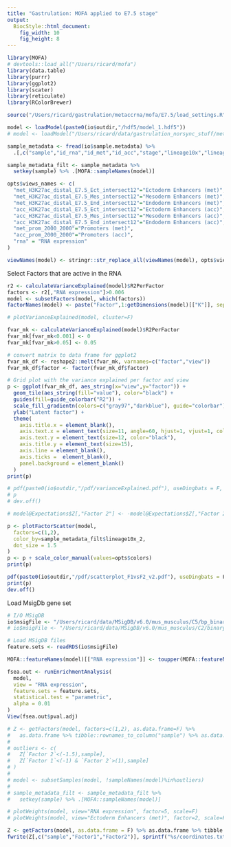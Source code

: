 ```yaml
---
title: "Gastrulation: MOFA applied to E7.5 stage"
output: 
  BiocStyle::html_document: 
    fig_width: 10
    fig_height: 8
---
```



```r
library(MOFA)
# devtools::load_all("/Users/ricard/mofa")
library(data.table)
library(purrr)
library(ggplot2)
library(scater)
library(reticulate)
library(RColorBrewer)
```

```r
source("/Users/ricard/gastrulation/metaccrna/mofa/E7.5/load_settings.R")
```

<!-- Load pretrained model -->
```r
model <- loadModel(paste0(io$outdir,"/hdf5/model_1.hdf5"))
# model <- loadModel("/Users/ricard/data/gastrulation_norsync_stuff/metaccrna/mofa/E7.5/hdf5/E7.5_1.hdf5")
```

<!-- Load sample metadata -->
```r
sample_metadata <- fread(io$sample.metadata) %>%
  .[,c("sample","id_rna","id_met","id_acc","stage","lineage10x","lineage10x_2","plate")]

sample_metadata_filt <- sample_metadata %>% 
  setkey(sample) %>% .[MOFA::sampleNames(model)]
```

<!-- Rename views -->
```r
opts$views_names <- c(
  "met_H3K27ac_distal_E7.5_Ect_intersect12"="Ectoderm Enhancers (met)",
  "met_H3K27ac_distal_E7.5_Mes_intersect12"="Mesoderm Enhancers (met)",
  "met_H3K27ac_distal_E7.5_End_intersect12"="Endoderm Enhancers (met)",
  "acc_H3K27ac_distal_E7.5_Ect_intersect12"="Ectoderm Enhancers (acc)",
  "acc_H3K27ac_distal_E7.5_Mes_intersect12"="Mesoderm Enhancers (acc)",
  "acc_H3K27ac_distal_E7.5_End_intersect12"="Endoderm Enhancers (acc)",
  "met_prom_2000_2000"="Promoters (met)",
  "acc_prom_2000_2000"="Promoters (acc)",
  "rna" = "RNA expression"
)

viewNames(model) <- stringr::str_replace_all(viewNames(model), opts$views_names)
```


<!-- Subset factors -->
Select Factors that are active in the RNA
```r
r2 <- calculateVarianceExplained(model)$R2PerFactor
factors <- r2[,"RNA expression"]>0.006
model <- subsetFactors(model, which(factors))
factorNames(model) <- paste("Factor",1:getDimensions(model)[["K"]], sep="")
```

<!-- Calculate variance explained -->
```r
# plotVarianceExplained(model, cluster=F)

fvar_mk <- calculateVarianceExplained(model)$R2PerFactor
fvar_mk[fvar_mk<0.001] <- 0
fvar_mk[fvar_mk>0.05] <- 0.05

# convert matrix to data frame for ggplot2  
fvar_mk_df <- reshape2::melt(fvar_mk, varnames=c("factor","view"))
fvar_mk_df$factor <- factor(fvar_mk_df$factor)

# Grid plot with the variance explained per factor and view
p <- ggplot(fvar_mk_df, aes_string(x="view",y="factor")) + 
  geom_tile(aes_string(fill="value"), color="black") +
  guides(fill=guide_colorbar("R2")) +
  scale_fill_gradientn(colors=c("gray97","darkblue"), guide="colorbar") +
  ylab("Latent factor") +
  theme(
    axis.title.x = element_blank(),
    axis.text.x = element_text(size=11, angle=60, hjust=1, vjust=1, color="black"),
    axis.text.y = element_text(size=12, color="black"),
    axis.title.y = element_text(size=15),
    axis.line = element_blank(),
    axis.ticks =  element_blank(),
    panel.background = element_blank()
  )
print(p)

# pdf(paste0(io$outdir,"/pdf/varianceExplained.pdf"), useDingbats = F, onefile = F, width=12, height=5)
# p
# dev.off()
```



<!-- Rotate factors -->
```r
# model@Expectations$Z[,"Factor 2"] <- -model@Expectations$Z[,"Factor 2"]
```

<!-- Scatterplot of Factors -->
```r
p <- plotFactorScatter(model, 
  factors=c(1,2), 
  color_by=sample_metadata_filt$lineage10x_2,
  dot_size = 1.5
)
p <- p + scale_color_manual(values=opts$colors)
print(p)

pdf(paste0(io$outdir,"/pdf/scatterplot_F1vsF2_v2.pdf"), useDingbats = F, onefile = F, width=6, height=4)
print(p) 
dev.off()
```


<!-- Gene set enrichment analysis -->

Load MsigDb gene set
```r
# I/O MSigDB
io$msigFile <- "/Users/ricard/data/MSigDB/v6.0/mus_musculus/C5/bp_binary_matrix_ensembl.rds"
# io$msigFile <- "/Users/ricard/data/MSigDB/v6.0/mus_musculus/C2/binary_matrix_ensembl.rds"

# Load MSigDB files
feature.sets <- readRDS(io$msigFile)
```

```r
MOFA::featureNames(model)[["RNA expression"]] <- toupper(MOFA::featureNames(model)[["RNA expression"]])

fsea.out <- runEnrichmentAnalysis(
  model,
  view = "RNA expression",
  feature.sets = feature.sets,
  statistical.test = "parametric",
  alpha = 0.01
)
View(fsea.out$pval.adj)
```




<!-- Remove a couple of outliers -->
```r
# Z <- getFactors(model, factors=c(1,2), as.data.frame=F) %>% 
#   as.data.frame %>% tibble::rownames_to_column("sample") %>% as.data.table
# 
# outliers <- c(
#   Z[`Factor 2`<(-1.5),sample],
#   Z[`Factor 1`<(-1) & `Factor 2`>(1),sample]
# )
#   
# model <- subsetSamples(model, !sampleNames(model)%in%outliers)
# 
# sample_metadata_filt <- sample_metadata_filt %>% 
#   setkey(sample) %>% .[MOFA::sampleNames(model)]
```


```r
# plotWeights(model, view="RNA expression", factor=5, scale=F)
# plotWeights(model, view="Ectoderm Enhancers (met)", factor=2, scale=F)
```
  

```r
Z <- getFactors(model, as.data.frame = F) %>% as.data.frame %>% tibble::rownames_to_column("sample")
fwrite(Z[,c("sample","Factor1","Factor2")], sprintf("%s/coordinates.txt",io$outdir))
```

